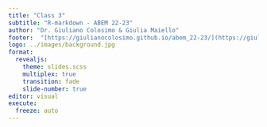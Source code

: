 ```yaml
---
title: "Class 3"
subtitle: "R-markdown - ABEM 22-23"
author: "Dr. Giuliano Colosimo & Giulia Maiello"
footer:  "[https://giulianocolosimo.github.io/abem_22-23/](https://giulianocolosimo.github.io/abem_22-23/)"
logo: ../images/background.jpg
format: 
  revealjs: 
    theme: slides.scss
    multiplex: true
    transition: fade
    slide-number: true
editor: visual
execute:
  freeze: auto
---
```


